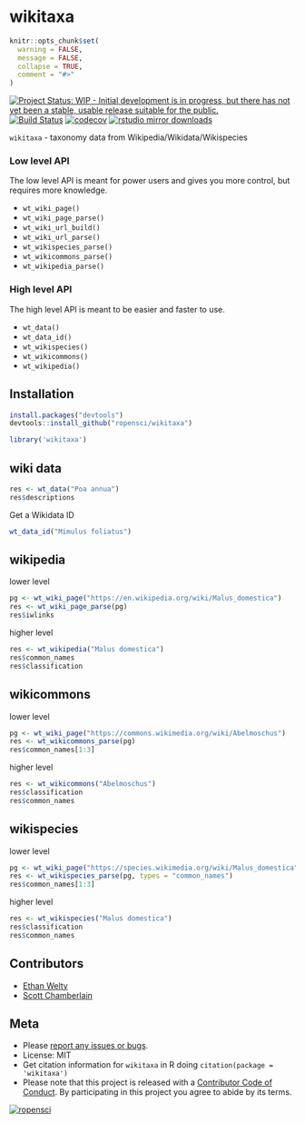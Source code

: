 wikitaxa
========

```r
knitr::opts_chunk$set(
  warning = FALSE,
  message = FALSE,
  collapse = TRUE,
  comment = "#>"
)
```

[![Project Status: WIP - Initial development is in progress, but there has not yet been a stable, usable release suitable for the public.](http://www.repostatus.org/badges/latest/wip.svg)](http://www.repostatus.org/#wip)
[![Build Status](https://api.travis-ci.org/ropensci/wikitaxa.svg?branch=master)](https://travis-ci.org/ropensci/wikitaxa)
[![codecov](https://codecov.io/gh/ropensci/wikitaxa/branch/master/graph/badge.svg)](https://codecov.io/gh/ropensci/wikitaxa)
[![rstudio mirror downloads](https://cranlogs.r-pkg.org/badges/wikitaxa)](https://github.com/metacran/cranlogs.app)

`wikitaxa` - taxonomy data from Wikipedia/Wikidata/Wikispecies


### Low level API

The low level API is meant for power users and gives you more control,
but requires more knowledge.

* `wt_wiki_page()`
* `wt_wiki_page_parse()`
* `wt_wiki_url_build()`
* `wt_wiki_url_parse()`
* `wt_wikispecies_parse()`
* `wt_wikicommons_parse()`
* `wt_wikipedia_parse()`

### High level API

The high level API is meant to be easier and faster to use.

* `wt_data()`
* `wt_data_id()`
* `wt_wikispecies()`
* `wt_wikicommons()`
* `wt_wikipedia()`

## Installation

```r
install.packages("devtools")
devtools::install_github("ropensci/wikitaxa")
```

```r
library('wikitaxa')
```

## wiki data

```r
res <- wt_data("Poa annua")
res$descriptions
```

Get a Wikidata ID

```r
wt_data_id("Mimulus foliatus")
```

## wikipedia

lower level

```r
pg <- wt_wiki_page("https://en.wikipedia.org/wiki/Malus_domestica")
res <- wt_wiki_page_parse(pg)
res$iwlinks
```

higher level

```r
res <- wt_wikipedia("Malus domestica")
res$common_names
res$classification
```

## wikicommons

lower level

```r
pg <- wt_wiki_page("https://commons.wikimedia.org/wiki/Abelmoschus")
res <- wt_wikicommons_parse(pg)
res$common_names[1:3]
```

higher level

```r
res <- wt_wikicommons("Abelmoschus")
res$classification
res$common_names
```

## wikispecies

lower level

```r
pg <- wt_wiki_page("https://species.wikimedia.org/wiki/Malus_domestica")
res <- wt_wikispecies_parse(pg, types = "common_names")
res$common_names[1:3]
```

higher level

```r
res <- wt_wikispecies("Malus domestica")
res$classification
res$common_names
```

## Contributors

* [Ethan Welty](https://github.com/ezwelty)
* [Scott Chamberlain](https://github.com/sckott)

## Meta

* Please [report any issues or bugs](https://github.com/ropensci/wikitaxa/issues).
* License: MIT
* Get citation information for `wikitaxa` in R doing `citation(package = 'wikitaxa')`
* Please note that this project is released with a [Contributor Code of Conduct](CONDUCT.md). By participating in this project you agree to abide by its terms.

[![ropensci](https://ropensci.org/public_images/github_footer.png)](https://ropensci.org)
